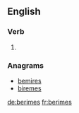 
==English==

===Verb===
{{head|en|verb form}}

# {{en-third-person singular of|berime}}

===Anagrams===
* [[bemires#English|bemires]]
* [[biremes#English|biremes]]

[[de:berimes]]
[[fr:berimes]]